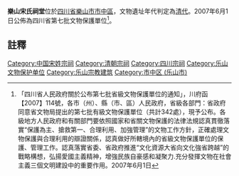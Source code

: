 {{msg:四川省文物保護單位
|名稱 = 樂山宋氏祠堂
|編號 = 107
|圖片 = 
|級別 = S7
|分類 = 
|時代 = [[清代|清代]]
|地点 = [[四川省|四川省]][[樂山市|樂山市]][[市中區_(樂山市)|市中區]]
|坐標 =
|登錄 = 2007年6月1日
}}
'''樂山宋氏祠堂'''位於[[四川省|四川省]][[樂山市|樂山市]][[市中區_(樂山市)|市中區]]，文物遺址年代判定為[[清代|清代]]。2007年6月1日公佈為四川省第七批文物保護單位<ref>「四川省人民政府關於公布第七批省級文物保護單位的通知」，川府函【2007】114號，各市（州）、縣（市、區）人民政府，省級各部門：省政府同意省文物局提出的第七批有級文物保護單位（共計342處），現予公布。各級地方人民政府和有關部門要依照國家和省關文物保護的法律法規認真貫徹落實“保護為主、搶救第一、合理利用、加強管理”的文物工作方針，正確處理文物保護與合理利用的辯證關係，認真做好所轄境內的省級文物保護單位的保護、管理工作。認真落實省委、省政府推進“文化資源大省向文化強省跨越”的戰略構想，弘揚愛國主義精神，增強民族自豪感和凝聚力.充分發揮文物在社會主義三個文明建設中的重要作用。2007年6月1日</ref>。
==註釋==
{{reflist}}

{{乐山市境内的四川省文物保护单位}}
{{文物保護單位小作品}}

[[Category:中国宋姓宗祠|Category:中国宋姓宗祠]]
[[Category:清朝宗祠|Category:清朝宗祠]]
[[Category:四川宗祠|Category:四川宗祠]]
[[Category:乐山文物保护单位|Category:乐山文物保护单位]]
[[Category:乐山宗教建筑|Category:乐山宗教建筑]]
[[Category:市中区_(乐山市)|Category:市中区 (乐山市)]]